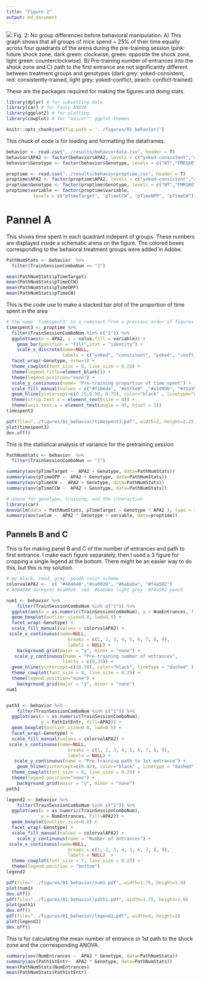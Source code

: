 ```yaml
---
title: "Figure 2"
output: md_document
---
```


![](../figures/fig1-04.png)
Fig. 2: No group differences before behavioral manipulation.
A) This graph shows that all groups of mice spend ~ 25% of their time equally across four quadrants of the arena during the pre-training session (pink: future shock zone, dark green: clockwise, green: opposite the shock zone, light green: counterclockwise). B) Pre-training number of entrances into the shock zone and C) path to the first entrance are not significantly different between treatment groups and genotypes (dark grey: yoked-consistent, red: consistently-trained, light grey: yoked-conflict, peach: conflict-trained).

These are the packages required for making the figures and doing stats. 

```r
library(dplyr) # for subsetting data 
library(car) # for fancy ANOVA
library(ggplot2) # for plotting
library(cowplot) # for "easier"" ggplot themes

knitr::opts_chunk$set(fig.path = '../figures/01_behavior/')
```

This chuck of code is for loading and formatting the dataframes.

```r
behavior <- read.csv("../results/behaviordata.csv", header = T)
behavior$APA2 <- factor(behavior$APA2, levels = c("yoked-consistent","consistent", "yoked-conflict","conflict")) ## relevel then rename factors treatment
behavior$Genotype <- factor(behavior$Genotype, levels = c("WT","FMR1KO")) # relevel genotype

proptime <- read.csv("../results/behaviorproptime.csv", header = T)
proptime$APA2 <- factor(proptime$APA2, levels = c("yoked-consistent","consistent", "yoked-conflict","conflict")) ## relevel then rename factors treatment
proptime$Genotype <- factor(proptime$Genotype, levels = c("WT","FMR1KO")) # relevel genotype
proptime$variable <- factor(proptime$variable, 
          levels = c("pTimeTarget", "pTimeCCW", "pTimeOPP", "pTimeCW"))

```

# Pannel A

This shows time spent in each quadrant indepent of groups. These numbers are displayed inside a schematic arena on the figure. The colored boxes corresponding to the behaioral treatment groups were added in Adobe.


```r
PathNumStats <- behavior  %>% 
  filter(TrainSessionComboNum == "1") 

mean(PathNumStats$pTimeTarget)
mean(PathNumStats$pTimeCCW)
mean(PathNumStats$pTimeOPP)
mean(PathNumStats$pTimeCW)

```

This is the code use to make a stacked bar plot of the proportion of time spent in the area 

```r
# the name 'timespent3' is a reminant from a previous order of figures
timespent3 <- proptime %>%
  filter(TrainSessionComboNum %in% c("1")) %>%
  ggplot(aes(x = APA2, y = value,fill = variable)) + 
    geom_bar(position = "fill",stat = "identity") +
    scale_x_discrete(name=NULL,
                     labels = c("yoked", "consistent", "yoked", "conflict")) +
  facet_wrap(~Genotype, nrow=1) +
  theme_cowplot(font_size = 8, line_size = 0.25) +
  theme(legend.title=element_blank()) +
  theme(legend.position="none") +
  scale_y_continuous(name= "Pre-training proportion of time spent") +
  scale_fill_manual(values = c("#f1b6da", "#e5f5e0" ,"#a1d99b", "#31a354")) + 
  geom_hline(yintercept=c(0.25,0.50, 0.75), color="black" , linetype="dashed") +
  theme(strip.text.x = element_text(size = 8)) +
  theme(axis.text.x = element_text(angle = 45, hjust = 1))
timespent3

pdf(file="../figures/01_behavior/timespent3.pdf", width=2, height=2.25)
plot(timespent3)
dev.off()
```

This is the statistical analysis of variance for the pretraining session 

```r
PathNumStats <- behavior  %>% 
  filter(TrainSessionComboNum == "1") 

summary(aov(pTimeTarget ~  APA2 + Genotype, data=PathNumStats))
summary(aov(pTimeOPP ~  APA2 + Genotype, data=PathNumStats))
summary(aov(pTimeCW ~  APA2 + Genotype, data=PathNumStats))
summary(aov(pTimeCCW ~  APA2 + Genotype, data=PathNumStats))

# anova for genotype, training, and the interaction
library(car)
Anova(lm(data = PathNumStats, pTimeTarget ~ Genotype * APA2 ), type = 3)
summary(aov(value ~  APA2 * Genotype + variable, data=proptime))
```


## Pannels B and C

This is for making panel B and C of the number of entrances and path to first entrance. I make each figure separately, then I used a 3 figure for cropping a single legend at the bottom. There might be an easier way to do this, but this is my solution.

```r
# my black, read, grey, peadh color scheme
colorvalAPA2 <-  c( "#404040","#ca0020", "#bababa", "#f4a582")
# #404040 darkgrey #ca0020  red  #bababa light grey  #f4a582 peach

num1 <- behavior %>%
    filter(TrainSessionComboNum %in% c("1")) %>% 
  ggplot(aes(x = as.numeric(TrainSessionComboNum), y = NumEntrances, fill=APA2)) +
  geom_boxplot(outlier.size=0.8, lwd=0.5) +
  facet_wrap(~Genotype) +
  scale_fill_manual(values = colorvalAPA2) +  
 scale_x_continuous(name=NULL, 
                       breaks = c(1, 2, 3, 4, 5, 6, 7, 8, 9),
                       labels = NULL) +
    background_grid(major = "y", minor = "none") +
   scale_y_continuous(name = "Pre-training number of entrances",
                     limits = c(0,35)) +
  geom_hline(yintercept=c(28.58), color="black", linetype = "dashed" ) + 
  theme_cowplot(font_size = 8, line_size = 0.25) + 
  theme(legend.position="none") +
    background_grid(major = "y", minor = "none") 
num1


path1 <- behavior %>%
    filter(TrainSessionComboNum %in% c("1")) %>% 
  ggplot(aes(x = as.numeric(TrainSessionComboNum), 
             y = Path1stEntr, fill=APA2)) +
  geom_boxplot(outlier.size=0.8, lwd=0.5) +
  facet_wrap(~Genotype) +
  scale_fill_manual(values = colorvalAPA2) +  
 scale_x_continuous(name=NULL, 
                       breaks = c(1, 2, 3, 4, 5, 6, 7, 8, 9),
                       labels = NULL) +
   scale_y_continuous(name = "Pre-training path to 1st entrance") +
    geom_hline(yintercept=c(0.42), color="black" , linetype = "dashed") + 
  theme_cowplot(font_size = 8, line_size = 0.25) + 
  theme(legend.position="none") +
    background_grid(major = "y", minor = "none") 
path1

legend2 <- behavior %>%
    filter(TrainSessionComboNum %in% c("1")) %>% 
  ggplot(aes(x = as.numeric(TrainSessionComboNum), 
             y = NumEntrances, fill=APA2)) +
  geom_boxplot(outlier.size=0.8) +
  facet_wrap(~Genotype) +
  scale_fill_manual(values = colorvalAPA2) + 
    scale_y_continuous(name = "Number of entrances") +
 scale_x_continuous(name=NULL, 
                       breaks = c(1, 2, 3, 4, 5, 6, 7, 8, 9),
                       labels = NULL)  +
  theme_cowplot(font_size = 7, line_size = 0.25) +
  theme(legend.position = "bottom")
legend2

pdf(file="../figures/01_behavior/num1.pdf", width=1.75, height=1.9)
plot(num1)
dev.off()
pdf(file="../figures/01_behavior/path1.pdf", width=1.75, height=1.9)
plot(path1)
dev.off()
pdf(file="../figures/01_behavior/legend2.pdf", width=4, height=2)
plot(legend2)
dev.off()
```

This is for calculating the mean number of entrance or 1st path to the shock zone and the corrresponding ANOVA.

```r
summary(aov(NumEntrances ~  APA2 * Genotype, data=PathNumStats))
summary(aov(Path1stEntr~  APA2 * Genotype, data=PathNumStats))
mean(PathNumStats$NumEntrances)
mean(PathNumStats$Path1stEntr)
```

